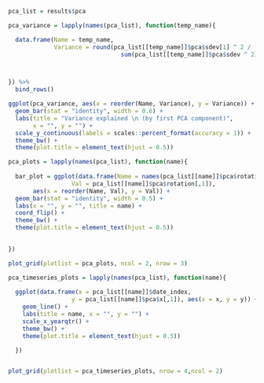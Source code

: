 
```r

pca_list = results$pca

```


```r


pca_variance = lapply(names(pca_list), function(temp_name){

  data.frame(Name = temp_name,
             Variance = round(pca_list[[temp_name]]$pca$sdev[1] ^ 2 /
                                sum(pca_list[[temp_name]]$pca$sdev ^ 2),3), stringsAsFactors = FALSE)



}) %>%
  bind_rows()

ggplot(pca_variance, aes(x = reorder(Name, Variance), y = Variance)) + 
  geom_bar(stat = "identity", width = 0.6) + 
  labs(title = "Variance explained \n (by first PCA component)",
       x = "", y = "") + 
  scale_y_continuous(labels = scales::percent_format(accuracy = 1)) + 
  theme_bw() + 
  theme(plot.title = element_text(hjust = 0.5))

```


```r

pca_plots = lapply(names(pca_list), function(name){
  
  bar_plot = ggplot(data.frame(Name = names(pca_list[[name]]$pca$rotation[,1]),
                  Val = pca_list[[name]]$pca$rotation[,1]),
       aes(x = reorder(Name, Val), y = Val)) +
  geom_bar(stat = "identity", width = 0.5) +
  labs(x = "", y = "", title = name) +
  coord_flip() +
  theme_bw() +
  theme(plot.title = element_text(hjust = 0.5))
  

})

plot_grid(plotlist = pca_plots, ncol = 2, nrow = 3)

```


```r


pca_timeseries_plots = lapply(names(pca_list), function(name){
  
  ggplot(data.frame(x = pca_list[[name]]$date_index,
                  y = pca_list[[name]]$pca$x[,1]), aes(x = x, y = y)) + 
    geom_line() + 
    labs(title = name, x = "", y = "") + 
    scale_x_yearqtr() + 
    theme_bw() + 
    theme(plot.title = element_text(hjust = 0.5))

  })


plot_grid(plotlist = pca_timeseries_plots, nrow = 4,ncol = 2)

```

